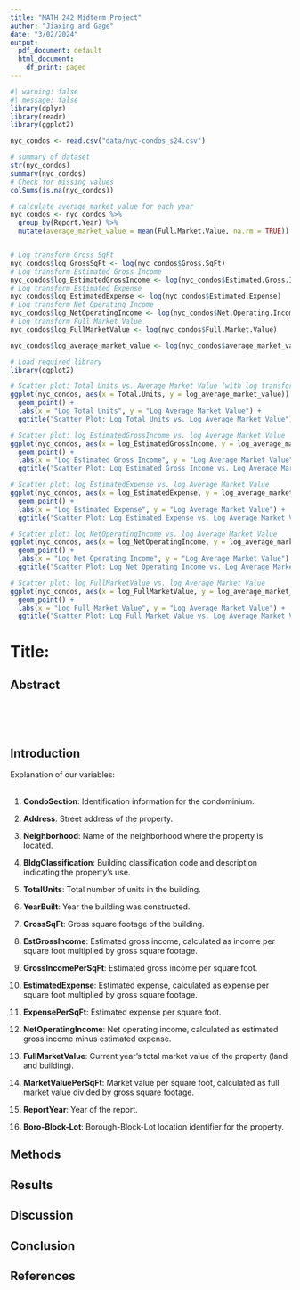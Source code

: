 ```yaml
---
title: "MATH 242 Midterm Project"
author: "Jiaxing and Gage"
date: "3/02/2024"
output:
  pdf_document: default
  html_document:
    df_print: paged
---
```


```r
#| warning: false
#| message: false
library(dplyr)
library(readr)
library(ggplot2)

```

```r
nyc_condos <- read.csv("data/nyc-condos_s24.csv")
```

```r
# summary of dataset
str(nyc_condos)
summary(nyc_condos)
# Check for missing values
colSums(is.na(nyc_condos))

```

```r

# calculate average market value for each year 
nyc_condos <- nyc_condos %>%
  group_by(Report.Year) %>%
  mutate(average_market_value = mean(Full.Market.Value, na.rm = TRUE))


# Log transform Gross SqFt
nyc_condos$log_GrossSqFt <- log(nyc_condos$Gross.SqFt)
# Log transform Estimated Gross Income
nyc_condos$log_EstimatedGrossIncome <- log(nyc_condos$Estimated.Gross.Income)
# Log transform Estimated Expense
nyc_condos$log_EstimatedExpense <- log(nyc_condos$Estimated.Expense)
# Log transform Net Operating Income
nyc_condos$log_NetOperatingIncome <- log(nyc_condos$Net.Operating.Income)
# Log transform Full Market Value
nyc_condos$log_FullMarketValue <- log(nyc_condos$Full.Market.Value)

nyc_condos$log_average_market_value <- log(nyc_condos$average_market_value)

```

```r
# Load required library
library(ggplot2)

# Scatter plot: Total Units vs. Average Market Value (with log transformation)
ggplot(nyc_condos, aes(x = Total.Units, y = log_average_market_value)) +
  geom_point() +
  labs(x = "Log Total Units", y = "Log Average Market Value") +
  ggtitle("Scatter Plot: Log Total Units vs. Log Average Market Value")

# Scatter plot: log EstimatedGrossIncome vs. log Average Market Value
ggplot(nyc_condos, aes(x = log_EstimatedGrossIncome, y = log_average_market_value)) +
  geom_point() +
  labs(x = "Log Estimated Gross Income", y = "Log Average Market Value") +
  ggtitle("Scatter Plot: Log Estimated Gross Income vs. Log Average Market Value")

# Scatter plot: log EstimatedExpense vs. log Average Market Value
ggplot(nyc_condos, aes(x = log_EstimatedExpense, y = log_average_market_value)) +
  geom_point() +
  labs(x = "Log Estimated Expense", y = "Log Average Market Value") +
  ggtitle("Scatter Plot: Log Estimated Expense vs. Log Average Market Value")

# Scatter plot: log NetOperatingIncome vs. log Average Market Value
ggplot(nyc_condos, aes(x = log_NetOperatingIncome, y = log_average_market_value)) +
  geom_point() +
  labs(x = "Log Net Operating Income", y = "Log Average Market Value") +
  ggtitle("Scatter Plot: Log Net Operating Income vs. Log Average Market Value")

# Scatter plot: log FullMarketValue vs. log Average Market Value
ggplot(nyc_condos, aes(x = log_FullMarketValue, y = log_average_market_value)) +
  geom_point() +
  labs(x = "Log Full Market Value", y = "Log Average Market Value") +
  ggtitle("Scatter Plot: Log Full Market Value vs. Log Average Market Value")

```

# **Title:**

## Abstract

\
\
\

## Introduction

Explanation of our variables:\
\

1.  **CondoSection**: Identification information for the condominium.

2.  **Address**: Street address of the property.

3.  **Neighborhood**: Name of the neighborhood where the property is located.

4.  **BldgClassification**: Building classification code and description indicating the property's use.

5.  **TotalUnits**: Total number of units in the building.

6.  **YearBuilt**: Year the building was constructed.

7.  **GrossSqFt**: Gross square footage of the building.

8.  **EstGrossIncome**: Estimated gross income, calculated as income per square foot multiplied by gross square footage.

9.  **GrossIncomePerSqFt**: Estimated gross income per square foot.

10. **EstimatedExpense**: Estimated expense, calculated as expense per square foot multiplied by gross square footage.

11. **ExpensePerSqFt**: Estimated expense per square foot.

12. **NetOperatingIncome**: Net operating income, calculated as estimated gross income minus estimated expense.

13. **FullMarketValue**: Current year's total market value of the property (land and building).

14. **MarketValuePerSqFt**: Market value per square foot, calculated as full market value divided by gross square footage.

15. **ReportYear**: Year of the report.

16. **Boro-Block-Lot**: Borough-Block-Lot location identifier for the property.

## Methods

## Results

## Discussion

## Conclusion

## References
